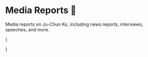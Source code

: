 
# Media Reports 📰

Media reports on Ju-Chun Ko, including news reports, interviews, speeches, and more.

{<Cards className="mt-8 grid-cols-1 sm:grid-cols-2 md:grid-cols-1 lg:grid-cols-2 xl:grid-cols-3 gap-5 gap-y-8">

<YoutubeCard
  title="War Room Launched 2023/12/28"
  videoId="3Z1Mv5ZtvVM"
  description="Net marvels at world's smartest graduate. How strong is the at-large Blue's Ju-Chun Ko? Secrets of a blockchain legislator's at-large nomination: Turning Web3 with Hou Yu-ih?"
/>
<YoutubeCard
  title="Blue’s At-Large Showcase Their Strength! 'Dr. JC' Ju-Chun Ko and Chen Ching-Hui's First Press Conference"
  videoId="eon7YcFBLJ8"
  description="KMT recently announced the list of at-large candidates, among them, blockchain expert 'Dr. JC' Ju-Chun Ko was a highlight! His first press conference showcased his strength, criticizing the ruling DPP's failures while also supporting team leader Hou Yu-ih's policies."
/>
<YoutubeCard
  title="A Highlight? Blue’s At-Large Stuns with 'World's Smartest Graduate'"
  videoId="Z-uAqE3sjro"
  description="KMT recently revealed their list of at-large legislators, in addition to former Kaohsiung Mayor Han Kuo-yu ranking first, there were many notable candidates, among them blockchain expert Ju-Chun Ko. He was the first Taiwanese graduate from Singularity University, co-founded by Google and NASA in Silicon Valley, USA, known as the world's smartest university, admitting only 80 to 100 elites annually, with faculty including famous film director James Cameron, and internet pioneer Vint Cerf."
/>
<YoutubeCard
  title="The Development Trends of Artificial Intelligence and Cross-Disciplinary Technology Education, Interview with Dr. Ju-Chun Ko"
  videoId="eBMhjuQwTno"
  description="AI and blockchain expert 'Dr. JC' Ju-Chun Ko, the first Taiwanese graduate from Singularity University co-founded by Google and NASA, dubbed as 'the world's smartest university', also runs the Podcast channel 'Dr. JC’s Friends Talk', now a KMT at-large legislative nominee."
/>
<YoutubeCard
  title="Political Novice! Blue’s At-Large 3rd 'Dr. JC' Joins the Ranks"
  videoId="1Xf5km1b5Kg"
  description="Today (1/8), the CEC held the first political party TV policy presentation meeting in election history. The KMT 2024 at-large legislator list featured many new faces, among them ranked at-large third, known as blockchain and AI expert 'Dr. JC' Ju-Chun Ko, is not only famous in the 'coin circle' but also joined the current Minister of Digital Development Audrey Tang in a podcast discussion on technology. In addition, ranked 15th, the female diplomat Wu Liang-Yi, was an important staff for Hou Yu-ih and Hou Ming-Feng's visits to the USA and Southeast Asia. The KMT actively recruits new political faces, aiming to attract support from centrist voters."
/>
<YoutubeCard
  title="Interview/The National Assembly is like a blockchain of 113 nodes! 'Dr. JC' Ju-Chun Ko seeks consensus, hoping for a technological future"
  videoId="OeGOFk6uyjw"
  description="'Dr. JC' Ju-Chun Ko, from podcast host to venturing into the Legislative Yuan, believes AI could code, record podcasts or teach, he wants to do things AI hasn’t thought of doing, 'This is what we should challenge in our era'."
/>
<YoutubeCard
  title="Technology Legislator 'Dr. JC', Virtual World Ferryman [Who's for Breakfast] 2024.02.06"
  videoId="pZJ50cFExN0"
  description="Instantly became a fan of Dr. JC this episode! How could the KMT find someone who can explain complex expertise in simple, understandable language for the average person?"
/>
<YoutubeCard
  title="2024-01-25 ‘POP Citizens’ Zhang Yu-xuan Interviews Ju-Chun Ko Discussing 'New “Tech” Legislator “Dr. JC” Kickstarting Technological Reform from the National Assembly!'"
  videoId="pjvylYXK2dE"
  description="New “Tech” Legislator “Dr. JC” Kickstarting Technological Reform from the National Assembly!"
/>

<YoutubeCard
  title="Dr. JC Ju-Chun Ko Strikes, Blockchain Expert Enters the Legislative Yuan｜SETN.com"
  videoId="aW7f-Evlwys"
  description="In the new National Assembly, Ju-Chun Ko, ranked third among KMT at-large legislators, known as Dr. JC, not only researches AI but is also a blockchain expert, becoming the first 'blockchain legislator'. Calling himself a 'geek', Ju-Chun Ko is quite renowned in the virtual currency circle, now that he’s a legislator, how will he apply his expertise to supplement the regulations for Taiwan’s 'Island of Technology'? A new force in the National Assembly."
/>

<YoutubeCard
  title="KMT At-Large Ju-Chun Ko, Blockchain Legislator Promotes 'Advanced Congress' | Public Television Taiwanese Channel | 20240130"
  videoId="zMgQAMkS4vc"
  description="Technology is always progressing, with AI and blockchain being hot topics in recent years. Today's New National Assembly special introduces the country's first 'blockchain legislator', Ju-Chun Ko, ranked third on the KMT at-large list, he is a part-time assistant professor at the National Taiwan University Information etc.; also runs a Podcast, broadcasting new technological developments, known as 'Dr. JC'. He says blockchain and virtual currencies in Taiwan are often associated with scams and bad practices, but emerging technology is a global trend. Entering the National Assembly in the future, he plans to use legislation to block the gaps that allow emerging technologies to be misused, combining Taiwan's talent advantage, leading Taiwan to another level."
/>

<YoutubeCard
  title="The Development Trends of Artificial Intelligence and Cross-Disciplinary Technology Education, Interview with Dr. Ju-Chun Ko ft.@dr.juchunko"
  videoId="eBMhjuQwTno"
  description="AI and blockchain expert 'Dr. JC' Ju-Chun Ko, the first Taiwanese graduate from Google and NASA co-founded 'world's smartest university' Singularity University, also runs the Podcast channel 'Dr. JC's Friends Talk', currently a KMT at-large legislative nominee."
/>

<YoutubeCard
  title="Interview with 'Quasi-Legislator' Blockchain Expert Dr. JC! The Reasons Behind Taiwan's Lagging Technological Innovation, How We Can Win the Next 10 Years? ft. Dr. JC’s Friends Say @dr.juchunko"
  videoId="6DQZ-rlPM_Y"
  description="When I first entered the coin circle, there was almost no blockchain content in Chinese for ordinary people on the internet. At that time, 'Dr. JC’s Friends Say' was a must-listen Podcast for coin players. Many people have encountered Bitcoin, but those who have been continuously paying attention, optimistic, and even producing content for the public through bull and bear markets are few and far between. Dr. Ju-Chun Ko is a great senior all coin content creators should learn. It's truly an honor to have the opportunity to consult him about his journey and insights into the coin circle right before he takes his next step in expanding his influence. Otherwise, being so busy with his multiple jobs, he won't have time!"
/>

<YoutubeCard
  title="The Pop Science Challenge! Listen to Dr. JC’s Blunt Analysis on 'Blockchain', 'NFT', and 'Web 3.0' feat. Dr. Ju-Chun Ko | Tech Island Podcast"
  videoId="dtqNOW_X2TU"
  description="Through the trials and inspirations of Singularity University, Dr. JC returns to Taiwan to start the ‘Planting Flowers Path’, becoming a disseminator of knowledge, especially regarding the current hot keywords 'Blockchain', 'Web 3.0', 'Metaverse', 'NFT', Dr. JC has his observations and understandings. How should we embrace new technology and face the emerging digital era? Listen to Dr. JC's straightforward interpretation."
/>

<YoutubeCard
  title="23.03.03【Financial Wake-up Call】Dr. Ju-Chun Ko Guides Through 'Metaverse' Analyzing the Future Aspect of the Next-Generation Internet"
  videoId="vStG_BWzrfg"
  description="Host: Chen Feng-hsin Guest: Ju-Chun Ko, Part-time Assistant Professor, Taipei University College of Information Network and Multimedia Research Institute. Topic: 'Metaverse' by Tianxia Cultural Program Time: Monday to Friday 7:00-9:00 am Broadcast Date: 2023.03.03"
/>

<YoutubeCard
  title="【#Online Face-to-Face】Dr. JC is here! Not only Audrey Tang is a tech freak! Expertise in digital development! 20231228 @CtiTv @HotNewsTalk"
  videoId="xw79SMqVIm4"
  description="#Face-to-Face #Online Face-to-Face Polls #Zhang Jie Fan #Fan Ge #Ju-Chun Ko #The power of supervision in Zhongtian #2024 Annihilate Dongchang #Dr. JC #AI #KMT #At-large #2024 #President #Legislator #Election #Zhongtian TV #Big News Explosive Gossip Host: Zhang Jie Fan Guest: KMT at-large legislative candidate Ju-Chun Ko"
/>

<YoutubeCard
  title="【Jason’s Great Chat】 Interview with 'Dr. JC’s Friends Say' Podcast Host Ju-Chun Ko | Podcast EP56 Highlights"
  videoId="mHJ7PnWD7U4"
  description="Guest: 'Dr. JC’s Friends Say' Podcast Host, Associate Professor of Interactive Design, Taipei University of Technology, Ju-Chun Ko. This episode highlights: ☑️ You attended 'Singularity University' in 2014, please briefly introduce Singularity University and the moment you decided to crowdfund your tuition. ☑️ What was the most memorable gain during this program? And what opportunity led you to blockchain? ☑️ You regularly introduce blockchain knowledge on 'Dr. JC’s Friends Say' Podcast, what was the moment that made you decide to continuously release 'Dr. JC’s Friends Say' anniversary NFT last year? ☑️ From the 'Singularity University fundraising project to 'Dr. JC’s Friends Say' Podcast, what has been your motivation for sharing technological knowledge? ☑️ As a coin circle expert and university professor, what do you think about young people crazily buying NFTs? Any advice or caution for blockchain newbies? ☑️ Apart from blockchain applications like NFT, what other possibilities do you think the 'Metaverse' still holds?"
/>
<YoutubeCard
  title="Escalator: Walk on the Left Side #92 Ju-Chun Ko (JC) - From Liberal Arts to Doctor of Information, from NTU Assistant Professor to Legislator, Finding Your Life's Singular Point"
  videoId="tRyTpnjuGk4"
  description="Ju-Chun Ko (JC) is the most interdisciplinary person I have interviewed. From liberal arts to a science Ph.D., with backgrounds in both technology and design, from entrepreneurship in hardware to being a professor at NTU and soon to become a legislator! What kind of growing environment enables JC to cross so many fields? How does he think and make decisions? How does he disregard others' opinions? This episode delves into JC's fascinating life journey!"
/>

<YoutubeCard
  title="18.09.10【Chang Da-Chun Soaks in the News】JC Ju-Chun Ko on 'Linking Virtual and Real: The SELF Entertainment Ecosystem Plan'"
  videoId="fqtAjDVIMWE"
  description="Host: Chang Da-Chun Guest: Ju-Chun Ko, Professor of Interactive Design at Taipei Tech, Co-founder & Blockchain Technology Consultant of ELF Topic: Expert Knowledge - Linking Virtual and Real: The SELF Entertainment Ecosystem Plan"
/>

<YoutubeCard
  title="NFT Fever Continues! Bored Ape Sells Land, aMEI Gifts Unique Edition, 'JC' Ju-Chun Ko Decrypts｜Mirror World Weekend Mixer #MirrorNews"
  videoId="_Mgs3gBJAMg"
  description="NFT, Non-Fungible Token, has been the hottest financial term over the past year, with many becoming rich overnight thanks to NFTs. From celebrities to the general public, everyone wants a piece of the action. Now, from issuing to investing in NFTs, it's a prominent discipline. Some say the volume of NFT transactions is shrinking, moving towards a bubble, but the Bored Ape Yacht Club (BAYC), the kings of NFTs, recently sold 'Otherside' metaverse land, selling out in just a few days and grossing $300 million! Some claim NFTs are a Ponzi scheme, with 95% of NFTs eventually becoming digital waste. Yet, the 'Goddess Mei' Chang Hui Mei's 'aMEI ASMR World Tour' gives away NFTs for free, allowing 130,000 viewers to forever hold precious memories, truly priceless! How long can NFTs continue to thrive? 'Mirror World Weekend Mixer' invites 'JC' Ju-Chun Ko, Assistant Professor of Interactive Design at Taipei Tech, and host Huang Sheng Kai for an in-depth interview on the latest developments and challenges of NFTs. Every Sunday, we spend half an hour inviting entrepreneurs and experts to look at important financial issues from Taiwan to the world, impacting you and me. This week, let's focus on an important global political and economic issue: Has the NFT bubble burst?"
/>

<YoutubeCard
  title="CTV News》Taiwan's First 'JC' Admitted to America's Smartest University"
  videoId="ixAF1gUGYgo"
  description="The story of Taiwan's outstanding personality—nicknamed 'JC'—successfully admitted to one of America's top universities. Known for its rigorous admission standards and cultivating world-class leaders and scholars, JC's admission signifies his extraordinary level of academic and personal achievement. Explore JC's background, his academic journey, and how he overcame challenges to reach this remarkable milestone."
/>

<YoutubeCard
  title="【Shen Media | News! Got Questions?】EP98 | 19 Days to Election! The AI Era is Coming! How Can the Taiwanese Connect with New Technologies? Dan Hou-Zhi Exclusive Interview with 'JC' Ju-Chun Ko"
  videoId="_N7edW3pBbk"
  description="Shen Media | News! Got Questions?】EP98 | 19 Days to Election! The AI Era is Coming! How Can the Taiwanese Connect with New Technologies? Dan Hou-Zhi Exclusive Interview with 'JC' Ju-Chun Ko. The advent of the AI era brings a convenient life but also numerous concerns. Will new technologies replace a large number of human jobs? With political factions and various industries emphasizing the importance of AI, Taiwan could lose its competitive edge internationally if it misses this trend. With rampant scams in Taiwan, from the internet to phone scams, what can AI do for us? Though AI is the trend, is our legal system ready? Without a legal basis, could policies fail to be implemented? How will the integration of technology and traditional political brands create new sparks? Veteran media person Dan Hou-Zhi and AI/blockchain expert Ju-Chun Ko clarify."
/>

<YoutubeCard
  title="2014 Business Weekly Innovation Night X JC/Ju-Chun Ko Future Learning: What to Learn for the Future?"
  videoId="oRgb9JevF9A"
  description="'Technology is the power to liberate resources, the path to prosperity!' ~ Taiwan's first selected participant of the Singularity University, Ju-Chun Ko. What can you foresee about the future? What do NASA and Google's Academy of the Future teach, invisibility cloaks, glowing plants... What future have they envisioned? Ju-Chun enters wearing an invisibility cloak! The first optical camouflage suit that allows complete invisibility in front of the camera, also opening human imagination towards the future."
/>

<YoutubeCard
  title="19.06.07【Financial Wake-Up Call】Doctor Ju-Chun Ko of Taipei Tech's Interactive Design on 'Future Map'"
  videoId="M14H5Z9xu_k"
  description="Host: Chen Feng-Hsin Guest: Ju-Chun Ko, Full-time Assistant Professor of Interactive Design at Taipei Tech Topic: Commonwealth Magazine's 'Future Map: A Correct Understanding and Necessary Actions for Work, Business, and Economy.' Program Time: Monday to Friday 07:00 am-09:00 am Broadcast Date: 2019.06.07"
/>

</Cards>
}
